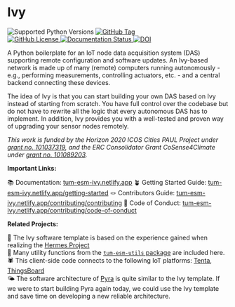 # Ivy

<img
  alt="Supported Python Versions"
  src="https://img.shields.io/python/required-version-toml?tomlFilePath=https%3A%2F%2Fraw.githubusercontent.com%2Ftum-esm%2Fivy%2Fmain%2Fpyproject.toml&label=Supported%20Python%20Versions&labelColor=0f172a&color=f43f5e"
  className="inline p-0 m-px mt-6"
/>
<a href="https://github.com/tum-esm/ivy/releases">
<img
  alt="GitHub Tag"
  src="https://img.shields.io/github/v/tag/tum-esm/ivy?sort=semver&style=flat&label=Latest%20Template%20Version&color=f43f5e&cacheSeconds=60&labelColor=0f172a"
  className="inline p-0 m-px mt-6"
/>
</a>
<br />
<a href="https://github.com/tum-esm/ivy/blob/main/LICENSE">
<img
  alt="GitHub License"
  src="https://img.shields.io/github/license/tum-esm/ivy?style=flat&label=License&labelColor=0f172a&color=4ade80&cacheSeconds=60"
  className="inline p-0 m-px"
/>
</a>
<a href="https://tum-esm-ivy.netlify.app/">
<img
    alt="Documentation Status"
    src="https://img.shields.io/website?url=https%3A%2F%2Ftum-esm-ivy.netlify.app%2F&up_message=online&up_color=4ade80&down_message=unavailable&down_color=f87171&label=Documentation&labelColor=0f172a&cacheSeconds=60"
    className="inline p-0 m-px"
  />
</a>
<a href="https://doi.org/10.5281/zenodo.14562882">
<img
    alt="DOI"
    src="https://img.shields.io/badge/DOI-10.5281%2Fzenodo.14562882-0ea5e9?labelColor=0f172a&color=0ea5e9&cacheSeconds=60"
    className="inline p-0 m-px"
  />
</a>

A Python boilerplate for an IoT node data acquisition system (DAS) supporting remote configuration and software updates. An Ivy-based network is made up of many (remote) computers running autonomously - e.g., performing measurements, controlling actuators, etc. - and a central backend connecting these devices.

The idea of Ivy is that you can start building your own DAS based on Ivy instead of starting from scratch. You have full control over the codebase but do not have to rewrite all the logic that every autonomous DAS has to implement. In addition, Ivy provides you with a well-tested and proven way of upgrading your sensor nodes remotely.

_This work is funded by the Horizon 2020 ICOS Cities PAUL Project under [grant no. 101037319](https://cordis.europa.eu/project/id/101037319), and the ERC Consolidator Grant CoSense4Climate under [grant no. 101089203](https://cordis.europa.eu/project/id/101089203)._

**Important Links:**

📚 Documentation: [tum-esm-ivy.netlify.app](https://tum-esm-ivy.netlify.app/)
🪴 Getting Started Guide: [tum-esm-ivy.netlify.app/getting-started](https://tum-esm-ivy.netlify.app/getting-started)
🪢 Contributors Guide: [tum-esm-ivy.netlify.app/contributing/contributing](https://tum-esm-ivy.netlify.app/contributing/contributing)
🤝 Code of Conduct: [tum-esm-ivy.netlify.app/contributing/code-of-conduct](https://tum-esm-ivy.netlify.app/contributing/code-of-conduct)

**Related Projects:**

🪽 The Ivy software template is based on the experience gained when realizing the [Hermes Project](https://github.com/tum-esm/hermes)<br/>
🔨 Many utility functions from the [`tum-esm-utils` package](https://github.com/tum-esm/utils) are included here.<br/>
🕷️ This client-side code connects to the following IoT platforms: [Tenta](https://github.com/iterize/tenta), [ThingsBoard](https://thingsboard.io/)<br/>
🌤️ The software architecture of [Pyra](https://github.com/tum-esm/pyra) is quite similar to the Ivy template. If we were to start building Pyra again today, we could use the Ivy template and save time on developing a new reliable architecture.
